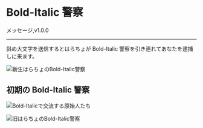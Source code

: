
# Bold-Italic 警察

<FeatureBadge>メッセージ</FeatureBadge>,<VersionBadge>v1.0.0</VersionBadge>

---

斜め大文字を送信するとはらちょが Bold-Italic 警察を引き連れてあなたを逮捕しに来ます。

![新生はらちょのBold-Italic警察](/images/bold.jpg)

## 初期の Bold-Italic 警察

![Bold-Italicで交流する原始人たち](/images/bold-old.jpg)

![旧はらちょのBold-Italic警察](/images/bold-oldharacho.jpg)
